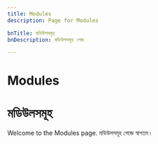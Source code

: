 ```yaml
---
title: Modules
description: Page for Modules

bnTitle: মডিউলসমূহ
bnDescription: মডিউলসমূহ পেজ

---
```


# <I18nEnglish>Modules</I18nEnglish>
# <I18nBangla>মডিউলসমূহ</I18nBangla>


<I18nEnglish>
Welcome to the Modules page.
</I18nEnglish>

<I18nBangla>
মডিউলসমূহ পেজে স্বাগতম।
</I18nBangla>


